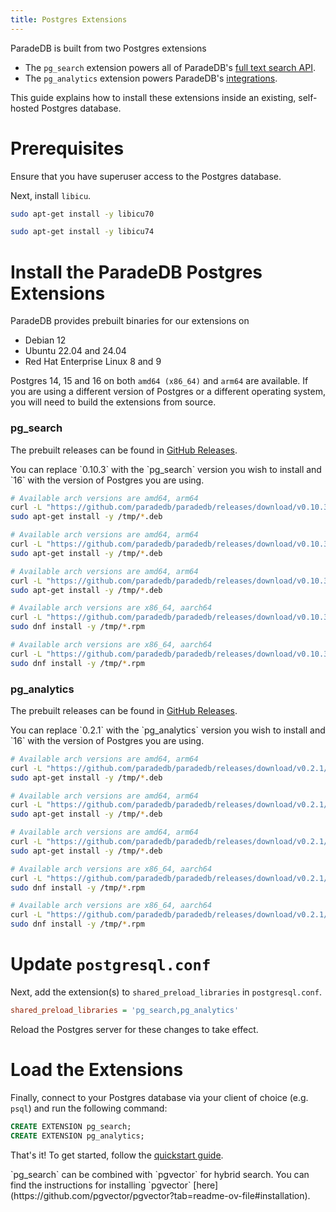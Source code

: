 ```yaml
---
title: Postgres Extensions
---
```


ParadeDB is built from two Postgres extensions

- The `pg_search` extension powers all of ParadeDB's [full text search API](/documentation).
- The `pg_analytics` extension powers ParadeDB's [integrations](/integrations).

This guide explains how to install these extensions inside an existing, self-hosted Postgres database.

# Prerequisites

Ensure that you have superuser access to the Postgres database.

Next, install `libicu`.

<CodeGroup>

```bash Ubuntu 20.04 or 22.04
sudo apt-get install -y libicu70
```

```bash Ubuntu 24.04
sudo apt-get install -y libicu74
```

</CodeGroup>

# Install the ParadeDB Postgres Extensions

ParadeDB provides prebuilt binaries for our extensions on

- Debian 12
- Ubuntu 22.04 and 24.04
- Red Hat Enterprise Linux 8 and 9

Postgres 14, 15 and 16 on both `amd64 (x86_64)` and `arm64` are available. If you are using a different version of Postgres or a different operating system, you will need to build the extensions from source.

### pg_search

The prebuilt releases can be found in [GitHub Releases](https://github.com/paradedb/paradedb/releases/latest).

<Note>
  You can replace `0.10.3` with the `pg_search` version you wish to install and
  `16` with the version of Postgres you are using.
</Note>

<CodeGroup>

```bash Ubuntu 24.04
# Available arch versions are amd64, arm64
curl -L "https://github.com/paradedb/paradedb/releases/download/v0.10.3/postgresql-16-pg-search_0.10.3-1PARADEDB-noble_amd64.deb" -o /tmp/pg_search.deb
sudo apt-get install -y /tmp/*.deb
```

```bash Ubuntu 22.04
# Available arch versions are amd64, arm64
curl -L "https://github.com/paradedb/paradedb/releases/download/v0.10.3/postgresql-16-pg-search_0.10.3-1PARADEDB-jammy_amd64.deb" -o /tmp/pg_search.deb
sudo apt-get install -y /tmp/*.deb
```

```bash Debian 12
# Available arch versions are amd64, arm64
curl -L "https://github.com/paradedb/paradedb/releases/download/v0.10.3/postgresql-16-pg-search_0.10.3-1PARADEDB-bookworm_amd64.deb" -o /tmp/pg_search.deb
sudo apt-get install -y /tmp/*.deb
```

```bash RHEL 9
# Available arch versions are x86_64, aarch64
curl -L "https://github.com/paradedb/paradedb/releases/download/v0.10.3/pg_search_16-0.10.3-1PARADEDB.el9.x86_64.rpm" -o /tmp/pg_search.rpm
sudo dnf install -y /tmp/*.rpm
```

```bash RHEL 8
# Available arch versions are x86_64, aarch64
curl -L "https://github.com/paradedb/paradedb/releases/download/v0.10.3/pg_search_16-0.10.3-1PARADEDB.el8.x86_64.rpm" -o /tmp/pg_search.rpm
sudo dnf install -y /tmp/*.rpm
```

</CodeGroup>

### pg_analytics

The prebuilt releases can be found in [GitHub Releases](https://github.com/paradedb/pg_analytics/releases/latest).

<Note>
  You can replace `0.2.1` with the `pg_analytics` version you wish to install
  and `16` with the version of Postgres you are using.
</Note>

<CodeGroup>

```bash Ubuntu 24.04
# Available arch versions are amd64, arm64
curl -L "https://github.com/paradedb/paradedb/releases/download/v0.2.1/postgresql-16-pg-analytics_0.2.1-1PARADEDB-noble_amd64.deb" -o /tmp/pg_analytics.deb
sudo apt-get install -y /tmp/*.deb
```

```bash Ubuntu 22.04
# Available arch versions are amd64, arm64
curl -L "https://github.com/paradedb/paradedb/releases/download/v0.2.1/postgresql-16-pg-analytics_0.2.1-1PARADEDB-jammy_amd64.deb" -o /tmp/pg_analytics.deb
sudo apt-get install -y /tmp/*.deb
```

```bash Debian 12
# Available arch versions are amd64, arm64
curl -L "https://github.com/paradedb/paradedb/releases/download/v0.2.1/postgresql-16-pg-analytics_0.2.1-1PARADEDB-bookworm_amd64.deb" -o /tmp/pg_analytics.deb
sudo apt-get install -y /tmp/*.deb
```

```bash RHEL 9
# Available arch versions are x86_64, aarch64
curl -L "https://github.com/paradedb/paradedb/releases/download/v0.2.1/pg_analytics_16-0.2.1-1PARADEDB.el9.x86_64.rpm" -o /tmp/pg_analytics.rpm
sudo dnf install -y /tmp/*.rpm
```

```bash RHEL 8
# Available arch versions are x86_64, aarch64
curl -L "https://github.com/paradedb/paradedb/releases/download/v0.2.1/pg_analytics_16-0.2.1-1PARADEDB.el8.x86_64.rpm" -o /tmp/pg_analytics.rpm
sudo dnf install -y /tmp/*.rpm
```

</CodeGroup>

# Update `postgresql.conf`

Next, add the extension(s) to `shared_preload_libraries` in `postgresql.conf`.

```ini
shared_preload_libraries = 'pg_search,pg_analytics'
```

Reload the Postgres server for these changes to take effect.

# Load the Extensions

Finally, connect to your Postgres database via your client of choice (e.g. `psql`) and run the following command:

```sql
CREATE EXTENSION pg_search;
CREATE EXTENSION pg_analytics;
```

That's it! To get started, follow the [quickstart guide](/documentation/getting-started/quickstart).

<Note>
  `pg_search` can be combined with `pgvector` for hybrid search. You can find
  the instructions for installing `pgvector`
  [here](https://github.com/pgvector/pgvector?tab=readme-ov-file#installation).
</Note>
